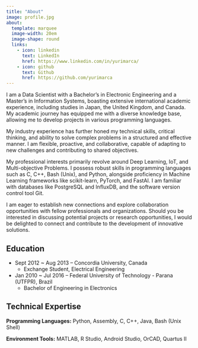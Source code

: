 ```yaml
---
title: "About"
image: profile.jpg
about:
  template: marquee
  image-width: 20em
  image-shape: round
  links:
    - icon: linkedin
      text: LinkedIn
      href: https://www.linkedin.com/in/yurimarca/
    - icon: github
      text: Github
      href: https://github.com/yurimarca
---
```


I am a Data Scientist with a Bachelor's in Electronic Engineering and a Master's in Information Systems, boasting extensive international academic experience, including studies in Japan, the United Kingdom, and Canada. My academic journey has equipped me with a diverse knowledge base, allowing me to develop projects in various programming languages.

My industry experience has further honed my technical skills, critical thinking, and ability to solve complex problems in a structured and effective manner. I am flexible, proactive, and collaborative, capable of adapting to new challenges and contributing to shared objectives.

My professional interests primarily revolve around Deep Learning, IoT, and Multi-objective Problems. I possess robust skills in programming languages such as C, C++, Bash (Unix), and Python, alongside proficiency in Machine Learning frameworks like scikit-learn, PyTorch, and FastAI. I am familiar with databases like PostgreSQL and InfluxDB, and the software version control tool Git.

I am eager to establish new connections and explore collaboration opportunities with fellow professionals and organizations. Should you be interested in discussing potential projects or research opportunities, I would be delighted to connect and contribute to the development of innovative solutions.



## Education

* Sept 2012 ~ Aug 2013 -- Concordia University, Canada
  * Exchange Student, Electrical Engineering

* Jan 2010 ~ Jul 2016 -- Federal University of Technology - Parana (UTFPR), Brazil
  * Bachelor of Engineering in Electronics


## Technical Expertise

**Programming Languages:** Python, Assembly, C, C++, Java, Bash (Unix Shell)

**Environment Tools:** MATLAB, R Studio, Android Studio, OrCAD, Quartus II
